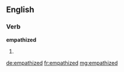 ==English==

===Verb===
'''empathized'''

# {{past of|[[empathize]]}}

[[de:empathized]]
[[fr:empathized]]
[[mg:empathized]]